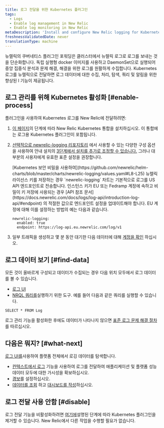 ```yaml
---
title: 로그 전달을 위한 Kubernetes 플러그인
tags:
  - Logs
  - Enable log management in New Relic
  - Enable log monitoring in New Relic
metaDescription: 'Install and configure New Relic logging for Kubernetes, so you can use enhanced log management capabilities.'
freshnessValidatedDate: never
translationType: machine
---
```


뉴렐릭의 쿠버네티스 플러그인 포워딩은 클러스터에서 뉴렐릭 로그로 로그를 보내는 것을 단순화합니다. 독립 실행형 docker 이미지를 사용하고 DaemonSet으로 실행되어 중앙 집중식 분석과 문제 해결, 해결을 위한 로그를 원활하게 수집합니다. Kubernetes 로그를 뉴렐릭으로 전달하면 로그 데이터에 대한 수집, 처리, 탐색, 쿼리 및 알림을 위한 향상된 l<InlinePopover type="logs"/> 기능이 제공됩니다.

## 로그 관리를 위해 Kubernetes 활성화 [#enable-process]

플러그인을 사용하여 Kubernetes 로그를 New Relic에 전달하려면:

1. [이 페이지](/docs/kubernetes-pixie/kubernetes-integration/installation/kubernetes-integration-install-configure/)의 단계에 따라 New Relic Kubernetes 통합을 설치하십시오. 이 통합에는 로그용 Kubernetes 플러그인이 포함됩니다.

2. [선택적으로 newrelic-logging 리포지토리](https://github.com/newrelic/helm-charts/tree/master/charts/newrelic-logging#configuration) 에서 사용할 수 있는 다양한 구성 옵션을 사용하여 안내 설치의 [3단계에서 설치를 추가로 조정할 수 있습니다.](/docs/kubernetes-pixie/kubernetes-integration/installation/kubernetes-integration-install-configure/#kubernetes-install-navigation) 그러나 대부분의 사용자에게 유효한 표준 설정을 권장합니다.

   <Callout variant="important">
     [Kubernetes 보안 비밀을 사용하여](https://github.com/newrelic/helm-charts/blob/master/charts/newrelic-logging/values.yaml#L8-L25) 뉴렐릭 라이선스 키를 저장하는 경우 `newrelic-logging` 차트는 기본적으로 로그를 US API 엔드포인트로 전송합니다. 인스턴스 키가 EU 또는 Fedramp 계정에 속하고 비밀이 키 저장에 사용되는 경우 [API 참조 문서](https://docs.newrelic.com/docs/logs/log-api/introduction-log-api/#endpoint) 의 적절한 값으로 엔드포인트 설정을 업데이트해야 합니다. EU 계정에 대해 이를 설정하는 방법의 예는 다음과 같습니다.

     ```
     newrelic-logging:
       enabled: true
       endpoint: https://log-api.eu.newrelic.com/log/v1
     ```
   </Callout>

3. 일부 트래픽을 생성하고 몇 분 동안 대기한 다음 데이터에 대해 [계정을 확인](#find-data) 하십시오.

<InstallFeedback/>

## 로그 데이터 보기 [#find-data]

모든 것이 올바르게 구성되고 데이터가 수집되는 경우 다음 위치 모두에서 로그 데이터를 볼 수 있습니다.

* [로그 UI](https://one.newrelic.com/launcher/logger.log-launcher)
* [NRQL 쿼리를](/docs/chart-builder/use-chart-builder/choose-data/use-advanced-nrql-mode-specify-data)실행하기 위한 도구. 예를 들어 다음과 같은 쿼리를 실행할 수 있습니다.

```
SELECT * FROM Log
```

로그 관리 기능을 활성화한 후에도 데이터가 나타나지 않으면 [표준 로그 문제 해결 절차](/docs/logs/log-management/troubleshooting/no-log-data-appears-ui/) 를 따르십시오.

## 다음은 뭐지? [#what-next]

[로그 UI를](/docs/logs/log-management/ui-data/use-logs-ui/)사용하여 플랫폼 전체에서 로깅 데이터를 탐색합니다.

* [컨텍스트에서 로그](/docs/logs/enable-log-management-new-relic/configure-logs-context/configure-logs-context-apm-agents/) 기능을 사용하여 로그를 전달하여 애플리케이션 및 플랫폼 성능 데이터 모두에 대한 가시성을 확보하십시오.
* [경보](/docs/alerts-applied-intelligence/new-relic-alerts/alert-conditions/create-alert-conditions/)를 설정하십시오.
* [데이터를 조회](/docs/query-your-data/explore-query-data/get-started/introduction-querying-new-relic-data/) 하고 [대시보드를 작성](/docs/query-your-data/explore-query-data/dashboards/introduction-dashboards/)하십시오.

## 로그 전달 사용 안함 [#disable]

로그 전달 기능을 비활성화하려면 [여기에](/docs/kubernetes-pixie/kubernetes-integration/uninstall-kubernetes/)설명된 단계에 따라 Kubernetes 플러그인을 제거할 수 있습니다. New Relic에서 다른 작업을 수행할 필요가 없습니다.